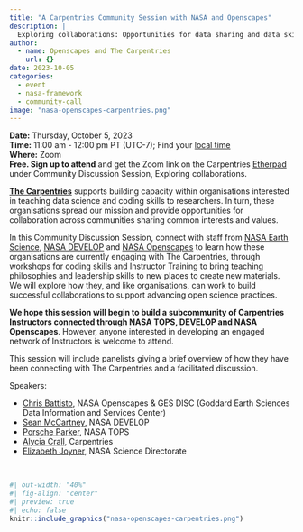 ```yaml
---
title: "A Carpentries Community Session with NASA and Openscapes"
description: |
  Exploring collaborations: Opportunities for data sharing and data skills training across organisations advocating for open science
author:
  - name: Openscapes and The Carpentries
    url: {}
date: 2023-10-05
categories:
  - event 
  - nasa-framework
  - community-call
image: "nasa-openscapes-carpentries.png"   
---
```


**Date:** Thursday, October 5, 2023\
**Time:** 11:00 am - 12:00 pm PT (UTC-7); Find your [local time](https://www.timeanddate.com/worldclock/fixedtime.html?iso=20231005T18&p1=1440&ah=1)\
**Where:** Zoom\
**Free. Sign up to attend** and get the Zoom link on the Carpentries [Etherpad](https://pad.carpentries.org/community-sessions-2023) under Community Discussion Session, Exploring collaborations.

[**The Carpentries**](https://carpentries.org/) supports building capacity within organisations interested in teaching data science and coding skills to researchers. In turn, these organisations spread our mission and provide opportunities for collaboration across communities sharing common interests and values.

In this Community Discussion Session, connect with staff from [NASA Earth Science](https://science.nasa.gov/earth-science), [NASA DEVELOP](https://appliedsciences.nasa.gov/what-we-do/capacity-building/develop) and [NASA Openscapes](https://nasa-openscapes.github.io) to learn how these organisations are currently engaging with The Carpentries, through workshops for coding skills and Instructor Training to bring teaching philosophies and leadership skills to new places to create new materials. We will explore how they, and like organisations, can work to build successful collaborations to support advancing open science practices.

**We hope this session will begin to build a subcommunity of Carpentries Instructors connected through NASA TOPS, DEVELOP and NASA Openscapes**. However, anyone interested in developing an engaged network of Instructors is welcome to attend.

This session will include panelists giving a brief overview of how they have been connecting with The Carpentries and a facilitated discussion.

Speakers: 

-   [Chris Battisto](https://www.linkedin.com/in/chrisbattisto/), NASA Openscapes & GES DISC (Goddard Earth Sciences Data Information and Services Center)
-   [Sean McCartney](https://science.gsfc.nasa.gov/sed/bio/sean.mccartney), NASA DEVELOP
-   [Porsche Parker](https://www.linkedin.com/in/porsche-parker-5000959/), NASA TOPS
-   [Alycia Crall](https://carpentries.org/blog/2021/07/introducing-the-carpentries-director-of-community/), Carpentries
-   [Elizabeth Joyner](https://science.larc.nasa.gov/people/elizabeth-joyner/), NASA Science Directorate


<br>

```r
#| out-width: "40%"
#| fig-align: "center"
#| preview: true
#| echo: false
knitr::include_graphics("nasa-openscapes-carpentries.png")  
```
